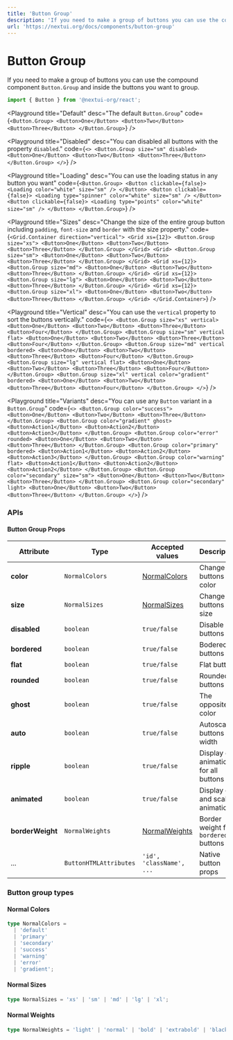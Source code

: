 ```yaml
---
title: 'Button Group'
description: 'If you need to make a group of buttons you can use the compound component `Button.Group` and inside the buttons you want to group.'
url: 'https://nextui.org/docs/components/button-group'
---
```


# Button Group

If you need to make a group of buttons you can use the compound component `Button.Group` and
inside the buttons you want to group.

```jsx
import { Button } from '@nextui-org/react';
```

<CarbonAd />

<Playground
  title="Default"
  desc="The default `Button.Group`"
  code={`
<Button.Group>
  <Button>One</Button>
  <Button>Two</Button>
  <Button>Three</Button>
</Button.Group>
`}
/>

<Playground
  title="Disabled"
  desc="You can disabled all buttons with the property `disabled`."
  code={`
<>
    <Button.Group size="sm" disabled>
      <Button>One</Button>
      <Button>Two</Button>
      <Button>Three</Button>
    </Button.Group>
</>
`}
/>

<Playground
  title="Loading"
  desc="You can use the loading status in any button you want"
  code={`
<Button.Group>
  <Button clickable={false}>
    <Loading color="white" size="sm" />
  </Button>
  <Button clickable={false}>
    <Loading type="spinner" color="white" size="sm" />
  </Button>
  <Button clickable={false}>
    <Loading type="points" color="white" size="sm" />
  </Button>
</Button.Group>
`}
/>

<Playground
  title="Sizes"
  desc="Change the size of the entire group button including `padding`, `font-size` and `border` with the size property."
  code={`
<Grid.Container direction="vertical">
    <Grid xs={12}>
        <Button.Group size="xs">
        <Button>One</Button>
        <Button>Two</Button>
        <Button>Three</Button>
        </Button.Group>
    </Grid>
    <Grid>
        <Button.Group size="sm">
        <Button>One</Button>
        <Button>Two</Button>
        <Button>Three</Button>
        </Button.Group>
    </Grid>
    <Grid xs={12}>
        <Button.Group size="md">
        <Button>One</Button>
        <Button>Two</Button>
        <Button>Three</Button>
        </Button.Group>
    </Grid>
    <Grid xs={12}>
        <Button.Group size="lg">
        <Button>One</Button>
        <Button>Two</Button>
        <Button>Three</Button>
        </Button.Group>
    </Grid>
    <Grid xs={12}>
        <Button.Group size="xl">
        <Button>One</Button>
        <Button>Two</Button>
        <Button>Three</Button>
        </Button.Group>
    </Grid>
  </Grid.Container>
`}
/>

<Playground
  title="Vertical"
  desc="You can use the `vertical` property to sort the buttons vertically."
  code={`
<>
    <Button.Group size="xs" vertical>
      <Button>One</Button>
      <Button>Two</Button>
      <Button>Three</Button>
      <Button>Four</Button>
    </Button.Group>
     <Button.Group size="sm" vertical flat>
      <Button>One</Button>
      <Button>Two</Button>
      <Button>Three</Button>
      <Button>Four</Button>
    </Button.Group>
    <Button.Group size="md" vertical bordered>
      <Button>One</Button>
      <Button>Two</Button>
      <Button>Three</Button>
      <Button>Four</Button>
    </Button.Group>
    <Button.Group size="lg" vertical flat>
      <Button>One</Button>
      <Button>Two</Button>
      <Button>Three</Button>
      <Button>Four</Button>
    </Button.Group>
    <Button.Group size="xl" vertical color="gradient" bordered>
      <Button>One</Button>
      <Button>Two</Button>
      <Button>Three</Button>
      <Button>Four</Button>
    </Button.Group>
</>
`}
/>

<Playground
  title="Variants"
  desc="You can use any `Button` variant in a `Button.Group`"
  code={`
<>
    <Button.Group color="success">
      <Button>One</Button>
      <Button>Two</Button>
      <Button>Three</Button>
    </Button.Group>
    <Button.Group color="gradient" ghost>
      <Button>Action1</Button>
      <Button>Action2</Button>
      <Button>Action3</Button>
    </Button.Group>
    <Button.Group color="error" rounded>
      <Button>One</Button>
      <Button>Two</Button>
      <Button>Three</Button>
    </Button.Group>
    <Button.Group color="primary" bordered>
      <Button>Action1</Button>
      <Button>Action2</Button>
      <Button>Action3</Button>
    </Button.Group>
    <Button.Group color="warning" flat>
      <Button>Action1</Button>
      <Button>Action2</Button>
      <Button>Action2</Button>
    </Button.Group>
    <Button.Group color="secondary" size="sm">
      <Button>One</Button>
      <Button>Two</Button>
      <Button>Three</Button>
    </Button.Group>
    <Button.Group color="secondary" light>
      <Button>One</Button>
      <Button>Two</Button>
      <Button>Three</Button>
    </Button.Group>
  </>
`}
/>

<Spacer y={3} />

### APIs

<Spacer y={2} />

#### Button Group Props

| Attribute        | Type                   | Accepted values                  | Description                            | Default   |
| ---------------- | ---------------------- | -------------------------------- | -------------------------------------- | --------- |
| **color**        | `NormalColors`         | [NormalColors](#normal-colors)   | Change buttons color                   | `default` |
| **size**         | `NormalSizes`          | [NormalSizes](#normal-sizes)     | Change buttons size                    | `medium`  |
| **disabled**     | `boolean`              | `true/false`                     | Disable all buttons                    | `false`   |
| **bordered**     | `boolean`              | `true/false`                     | Bodered buttons                        | `false`   |
| **flat**         | `boolean`              | `true/false`                     | Flat buttons                           | `false`   |
| **rounded**      | `boolean`              | `true/false`                     | Rounded buttons                        | `false`   |
| **ghost**        | `boolean`              | `true/false`                     | The opposite color                     | `false`   |
| **auto**         | `boolean`              | `true/false`                     | Autoscale buttons width                | `false`   |
| **ripple**       | `boolean`              | `true/false`                     | Display drip animation for all buttons | `true`    |
| **animated**     | `boolean`              | `true/false`                     | Display drip and scale animation       | `true`    |
| **borderWeight** | `NormalWeights`        | [NormalWeights](#normal-weights) | Border weight for `bordered` buttons   | `normal`  |
| ...              | `ButtonHTMLAttributes` | `'id', 'className', ...`         | Native button props                    | -         |

<Spacer y={2} />

### Button group types

<Spacer y={1} />

#### Normal Colors

```ts
type NormalColors =
  | 'default'
  | 'primary'
  | 'secondary'
  | 'success'
  | 'warning'
  | 'error'
  | 'gradient';
```

#### Normal Sizes

```ts
type NormalSizes = 'xs' | 'sm' | 'md' | 'lg' | 'xl';
```

#### Normal Weights

```ts
type NormalWeights = 'light' | 'normal' | 'bold' | 'extrabold' | 'black';
```
